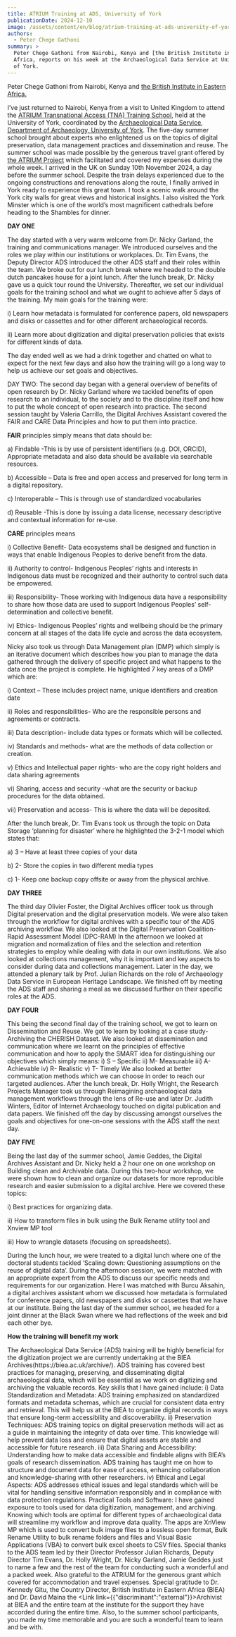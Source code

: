 ```yaml
---
title: ATRIUM Training at ADS, University of York
publicationDate: 2024-12-10
image: /assets/content/en/blog/atrium-training-at-ads-university-of-york/image.png
authors:
  - Peter Chege Gathoni
summary: >
  Peter Chege Gathoni from Nairobi, Kenya and [the British Institute in Eastern
  Africa, reports on his week at the Archaeological Data Service at University
  of York.
---
```

Peter Chege Gathoni from Nairobi, Kenya and [the British Institute in Eastern Africa.](\(https://biea.ac.uk/about-minimal-portfolio/welcome-to-biea/)



I’ve just returned to Nairobi, Kenya from a visit to United Kingdom to attend the [ATRIUM Transnational Access (TNA) Training School](https://atrium-research.eu/archaeology-dataservice-university-of-york-york-united-kingdom), held at the University of York, coordinated by the [Archaeological Data Service, Department of Archaeology, University of York](https://archaeologydataservice.ac.uk/). The five-day summer school brought about experts who enlightened us on the topics of digital preservation, data management practices and dissemination and reuse. The summer school was made possible by the generous travel grant offered by [the ATRIUM Project](https://atrium-research.eu/travel-grants/) which facilitated and covered my expenses during the whole week. I arrived in the UK on Sunday 10th November 2024, a day before the summer school. Despite the train delays experienced due to the ongoing constructions and renovations along the route, I finally arrived in York ready to experience this great town. I took a scenic walk around the York city walls for great views and historical insights. I also visited the York Minster which is one of the world’s most magnificent cathedrals before heading to the Shambles for dinner.

<Figure src="/assets/content/en/blog/atrium-training-at-ads-university-of-york/screenshot-2024-12-10-at-15.39.10.png" alignment="center">

</Figure>



**DAY ONE**

The day started with a very warm welcome from Dr. Nicky Garland, the training and communications manager. We introduced ourselves and the roles we play within our institutions or workplaces. Dr. Tim Evans, the Deputy Director ADS introduced the other ADS staff and their roles within the team. We broke out for our lunch break where we headed to the double dutch pancakes house for a joint lunch. After the lunch break, Dr. Nicky gave us a quick tour round the University. Thereafter, we set our individual goals for the training school and what we ought to achieve after 5 days of the training. My main goals for the training were:&#x20;

i) Learn how metadata is formulated for conference papers, old newspapers and disks or cassettes and for other different archaeological records.&#x20;

ii) Learn more about digitization and digital preservation policies that exists for different kinds of data.&#x20;

The day ended well as we had a drink together and chatted on what to expect for the next few days and also how the training will go a long way to help us achieve our set goals and objectives.

<Figure src="/assets/content/en/blog/atrium-training-at-ads-university-of-york/screenshot-2024-12-10-at-15.48.16.png" alignment="center">

</Figure>





DAY TWO: The second day began with a general overview of benefits of open research by Dr. Nicky Garland where we tackled benefits of open research to an individual, to the society and to the discipline itself and how to put the whole concept of open research into practice. The second session taught by Valeria Carrillo, the Digital Archives Assistant covered the FAIR and CARE Data Principles and how to put them into practice.&#x20;

**FAIR** principles simply means that data should be:&#x20;

a) Findable -This is by use of persistent identifiers (e.g. DOI, ORCID), Appropriate metadata and also data should be available via searchable resources.&#x20;

b) Accessible – Data is free and open access and preserved for long term in a digital repository.

c) Interoperable – This is through use of standardized vocabularies&#x20;

d) Reusable -This is done by issuing a data license, necessary descriptive and contextual information for re-use.&#x20;

**CARE** principles means&#x20;

i) Collective Benefit- Data ecosystems shall be designed and function in ways that enable Indigenous Peoples to derive benefit from the data.&#x20;

ii) Authority to control- Indigenous Peoples’ rights and interests in Indigenous data must be recognized and their authority to control such data be empowered.&#x20;

iii) Responsibility- Those working with Indigenous data have a responsibility to share how those data are used to support Indigenous Peoples’ self-determination and collective benefit.&#x20;

iv) Ethics- Indigenous Peoples’ rights and wellbeing should be the primary concern at all stages of the data life cycle and across the data ecosystem.

Nicky also took us through Data Management plan (DMP) which simply is an iterative document which describes how you plan to manage the data gathered through the delivery of specific project and what happens to the data once the project is complete. He highlighted 7 key areas of a DMP which are:

&#x20;i) Context – These includes project name, unique identifiers and creation date&#x20;

ii) Roles and responsibilities- Who are the responsible persons and agreements or contracts.&#x20;

iii) Data description- include data types or formats which will be collected.&#x20;

iv) Standards and methods- what are the methods of data collection or creation.&#x20;

v) Ethics and Intellectual paper rights- who are the copy right holders and data sharing agreements&#x20;

vi) Sharing, access and security -what are the security or backup procedures for the data obtained.&#x20;

vii) Preservation and access- This is where the data will be deposited.&#x20;

After the lunch break, Dr. Tim Evans took us through the topic on Data Storage ‘planning for disaster’ where he highlighted the 3-2-1 model which states that:

a) 3 – Have at least three copies of your data&#x20;

b) 2- Store the copies in two different media types

c) 1- Keep one backup copy offsite or away from the physical archive.

**DAY THREE**

The third day Olivier Foster, the Digital Archives officer took us through Digital preservation and the digital preservation models. We were also taken through the workflow for digital archives with a specific tour of the ADS archiving workflow. We also looked at the Digital Preservation Coalition- Rapid Assessment Model (DPC-RAM) In the afternoon we looked at migration and normalization of files and the selection and retention strategies to employ while dealing with data in our own institutions. We also looked at collections management, why it is important and key aspects to consider during data and collections management. Later in the day, we attended a plenary talk by Prof. Julian Richards on the role of Archaeology Data Service in European Heritage Landscape. We finished off by meeting the ADS staff and sharing a meal as we discussed further on their specific roles at the ADS.

<Figure src="/assets/content/en/blog/atrium-training-at-ads-university-of-york/screenshot-2024-12-10-at-15.51.14.png" alignment="center">

</Figure>

**DAY FOUR**

This being the second final day of the training school, we got to learn on Dissemination and Reuse. We got to learn by looking at a case study-Archiving the CHERISH Dataset. We also looked at dissemination and communication where we learnt on the principles of effective communication and how to apply the SMART idea for distinguishing our objectives which simply means: i) S – Specific ii) M- Measurable iii) A- Achievable iv) R- Realistic v) T- Timely We also looked at better communication methods which we can choose in order to reach our targeted audiences. After the lunch break, Dr. Holly Wright, the Research Projects Manager took us through Reimagining archaeological data management workflows through the lens of Re-use and later Dr. Judith Winters, Editor of Internet Archaeology touched on digital publication and data papers. We finished off the day by discussing amongst ourselves the goals and objectives for one-on-one sessions with the ADS staff the next day.



**DAY FIVE**

Being the last day of the summer school, Jamie Geddes, the Digital Archives Assistant and Dr. Nicky held a 2 hour one on one workshop on Building clean and Archivable data. During this two-hour workshop, we were shown how to clean and organize our datasets for more reproducible research and easier submission to a digital archive. Here we covered these topics:&#x20;

i) Best practices for organizing data.&#x20;

ii) How to transform files in bulk using the Bulk Rename utility tool and Xnview MP tool&#x20;

iii) How to wrangle datasets (focusing on spreadsheets).

During the lunch hour, we were treated to a digital lunch where one of the doctoral students tackled ‘Scaling down: Questioning assumptions on the reuse of digital data’. During the afternoon session, we were matched with an appropriate expert from the ADS to discuss our specific needs and requirements for our organization. Here I was matched with Burcu Aksahin, a digital archives assistant whom we discussed how metadata is formulated for conference papers, old newspapers and disks or cassettes that we have at our institute. Being the last day of the summer school, we headed for a joint dinner at the Black Swan where we had reflections of the week and bid each other bye.

**How the training will benefit my work**

The Archaeological Data Service (ADS) training will be highly beneficial for the digitization project we are currently undertaking at the BIEA Archives(https\://biea.ac.uk/archive/). ADS training has covered best practices for managing, preserving, and disseminating digital archaeological data, which will be essential as we work on digitizing and archiving the valuable records. Key skills that I have gained include: i) Data Standardization and Metadata: ADS training emphasized on standardized formats and metadata schemas, which are crucial for consistent data entry and retrieval. This will help us at the BIEA to organize digital records in ways that ensure long-term accessibility and discoverability. ii) Preservation Techniques: ADS training topics on digital preservation methods will act as a guide in maintaining the integrity of data over time. This knowledge will help prevent data loss and ensure that digital assets are stable and accessible for future research. iii) Data Sharing and Accessibility: Understanding how to make data accessible and findable aligns with BIEA’s goals of research dissemination. ADS training has taught me on how to structure and document data for ease of access, enhancing collaboration and knowledge-sharing with other researchers. iv) Ethical and Legal Aspects: ADS addresses ethical issues and legal standards which will be vital for handling sensitive information responsibly and in compliance with data protection regulations. Practical Tools and Software: I have gained exposure to tools used for data digitization, management, and archiving. Knowing which tools are optimal for different types of archaeological data will streamline my workflow and improve data quality. The apps are XnView MP which is used to convert bulk image files to a lossless open format, Bulk Rename Utility to bulk rename folders and files and Visual Basic Applications (VBA) to convert bulk excel sheets to CSV files. Special thanks to the ADS team led by their Director Professor Julian Richards, Deputy Director Tim Evans, Dr. Holly Wright, Dr. Nicky Garland, Jamie Geddes just to name a few and the rest of the team for conducting such a wonderful and a packed week. Also grateful to the ATRIUM for the generous grant which covered for accommodation and travel expenses. Special gratitude to Dr. Kennedy Gitu, the Country Director, British Institute in Eastern Africa (BIEA) and Dr. David Maina the <Link link={{"discriminant":"external"}}>Archivist at BIEA</Link> and the entire team at the institute for the support they have accorded during the entire time. Also, to the summer school participants, you made my time memorable and you are such a wonderful team to learn and be with.

<Figure src="/assets/content/en/blog/atrium-training-at-ads-university-of-york/screenshot-2024-12-10-at-16.01.23.png" alignment="center">

</Figure>

